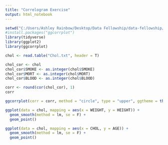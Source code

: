 ```yaml
---
title: "Correlogram Exercise"
output: html_notebook
---
```


```r
setwd("C:/Users/Ashley Rainbow/Desktop/Data Fellowship/data-fellowship/Data Visualisation/Data Viz Exercise/")
#install.packages("ggcorrplot")
library(tidyverse)
library(ggplot2)
library(ggcorrplot)
```

```r
chol <- read.table("Chol.txt", header = T)
```

```r
chol_cor <- chol
chol_cor$SMOKE <- as.integer(chol$SMOKE)
chol_cor$MORT <- as.integer(chol$MORT)
chol_cor$BLOOD <- as.integer(chol$BLOOD)

corr <- round(cor(chol_cor), 1)
corr
```

```r
ggcorrplot(corr = corr, method = "circle", type = "upper", ggtheme = theme_minimal(), title = "Chol Correlations Matrix", legend.title = "Corr. level")
```

```r
ggplot(data = chol, mapping = aes(x = WEIGHT, y = HEIGHT)) +
  geom_smooth(method = lm, se = F) +
  geom_point()
```

```r
ggplot(data = chol, mapping = aes(x = CHOL, y = AGE)) +
  geom_smooth(method = lm, se = F) +
  geom_point()
```